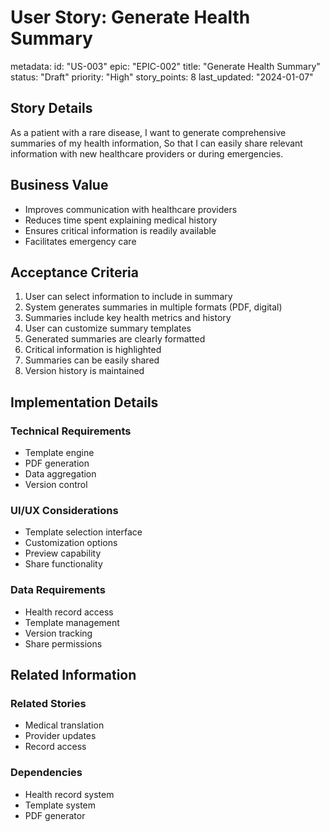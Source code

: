 # User Story: Generate Health Summary

metadata:
  id: "US-003"
  epic: "EPIC-002"
  title: "Generate Health Summary"
  status: "Draft"
  priority: "High"
  story_points: 8
  last_updated: "2024-01-07"

## Story Details
As a patient with a rare disease,
I want to generate comprehensive summaries of my health information,
So that I can easily share relevant information with new healthcare providers or during emergencies.

## Business Value
- Improves communication with healthcare providers
- Reduces time spent explaining medical history
- Ensures critical information is readily available
- Facilitates emergency care

## Acceptance Criteria
1. User can select information to include in summary
2. System generates summaries in multiple formats (PDF, digital)
3. Summaries include key health metrics and history
4. User can customize summary templates
5. Generated summaries are clearly formatted
6. Critical information is highlighted
7. Summaries can be easily shared
8. Version history is maintained

## Implementation Details
### Technical Requirements
- Template engine
- PDF generation
- Data aggregation
- Version control

### UI/UX Considerations
- Template selection interface
- Customization options
- Preview capability
- Share functionality

### Data Requirements
- Health record access
- Template management
- Version tracking
- Share permissions

## Related Information
### Related Stories
- Medical translation
- Provider updates
- Record access

### Dependencies
- Health record system
- Template system
- PDF generator
